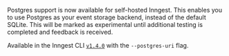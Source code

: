 
Postgres support is now available for self-hosted Inngest. This enables you to use Postgres as your event storage backend, instead of the default SQLite. This will be marked as experimental until additional testing is completed and feedback is received.

Available in the Inngest CLI [`v1.4.0`](https://github.com/inngest/inngest/releases/tag/v1.4.0) with the `--postgres-uri` flag.